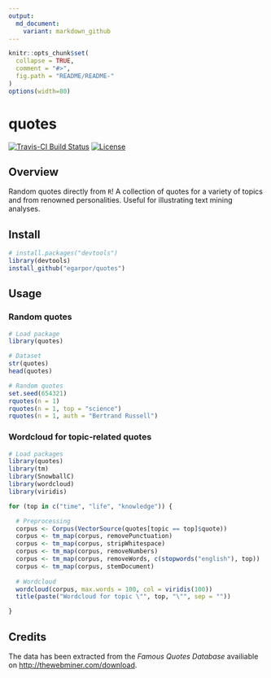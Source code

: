 ```yaml
---
output:
  md_document:
    variant: markdown_github
---
```



<!-- README.md is generated from README.Rmd. Please edit that file -->

```r
knitr::opts_chunk$set(
  collapse = TRUE,
  comment = "#>",
  fig.path = "README/README-"
)
options(width=80)
```

quotes
======

[![Travis-CI Build Status](https://travis-ci.org/egarpor/quotes.svg)](https://travis-ci.org/egarpor/quotes)
[![License](https://img.shields.io/badge/license-MIT%20License-brightgreen.svg)](https://opensource.org/licenses/MIT)

## Overview

Random quotes directly from `R`! A collection of quotes for a variety of topics and from renowned personalities. Useful for illustrating text mining analyses.

## Install

```r
# install.packages("devtools")
library(devtools)
install_github("egarpor/quotes")
```

## Usage

### Random quotes

```r
# Load package
library(quotes)

# Dataset
str(quotes)
head(quotes)

# Random quotes
set.seed(654321)
rquotes(n = 1)
rquotes(n = 1, top = "science")
rquotes(n = 1, auth = "Bertrand Russell")
```

### Wordcloud for topic-related quotes

```r
# Load packages
library(quotes)
library(tm)
library(SnowballC)
library(wordcloud)
library(viridis)

for (top in c("time", "life", "knowledge")) {

  # Preprocessing
  corpus <- Corpus(VectorSource(quotes[topic == top]$quote))
  corpus <- tm_map(corpus, removePunctuation)
  corpus <- tm_map(corpus, stripWhitespace)
  corpus <- tm_map(corpus, removeNumbers)
  corpus <- tm_map(corpus, removeWords, c(stopwords("english"), top))
  corpus <- tm_map(corpus, stemDocument)
  
  # Wordcloud
  wordcloud(corpus, max.words = 100, col = viridis(100))
  title(paste("Wordcloud for topic \"", top, "\"", sep = ""))

}
```

## Credits

The data has been extracted from the *Famous Quotes Database* availiable on <http://thewebminer.com/download>.
